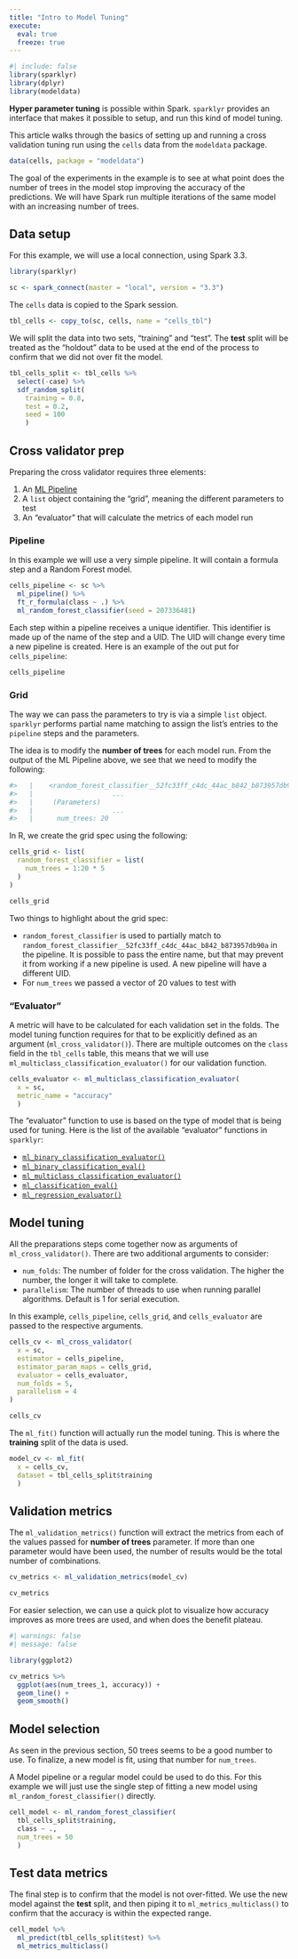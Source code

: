 ```yaml
---
title: "Intro to Model Tuning"
execute:
  eval: true
  freeze: true
---
```



```r
#| include: false
library(sparklyr)
library(dplyr)
library(modeldata)
```

**Hyper parameter tuning**  is possible within Spark. `sparklyr` provides an interface
that makes it possible to setup, and run this kind of model tuning. 

This article walks through the basics of setting up and running a cross validation 
tuning run using the `cells` data from the `modeldata` package.

```r
data(cells, package = "modeldata")
```

The goal of the experiments in the example is to see at what point does the
number of trees in the model stop improving the accuracy of the predictions.  We
will have Spark run multiple iterations of the same model with an increasing
number of trees.

## Data setup

For this example, we will use a local connection, using Spark 3.3.

```r
library(sparklyr)

sc <- spark_connect(master = "local", version = "3.3")
```

The `cells` data is copied to the Spark session.

```r
tbl_cells <- copy_to(sc, cells, name = "cells_tbl")
```

We will split the data into two sets, "training" and "test".  The **test** split will
be treated as the "holdout" data to be used at the end of the process to confirm
that we did not over fit the model.

```r
tbl_cells_split <- tbl_cells %>% 
  select(-case) %>% 
  sdf_random_split(
    training = 0.8, 
    test = 0.2, 
    seed = 100
    )
```

## Cross validator prep

Preparing the cross validator requires three elements:

1. An [ML Pipeline](pipelines.qmd)
1. A `list` object containing the "grid", meaning the different parameters to test
1. An "evaluator" that will calculate the metrics of each model run

### Pipeline

In this example we will use a very simple pipeline. It will contain a
formula step and a Random Forest model.

```r
cells_pipeline <- sc %>% 
  ml_pipeline() %>%
  ft_r_formula(class ~ .) %>%
  ml_random_forest_classifier(seed = 207336481)

```

Each step within a pipeline receives a unique identifier. This identifier is
made up of the name of the step and a UID. The UID will change every time a new
pipeline is created. Here is an example of the out put for `cells_pipeline`:

```r
cells_pipeline
```


### Grid

The way we can pass the parameters to try is via a simple `list` object. `sparklyr`
performs partial name matching to assign the list's entries to the `pipeline`
steps and the parameters.

The idea is to modify the **number of trees**  for each model run. From the output 
of the ML Pipeline above, we see that we need to modify the following:

```r
#>   |    <random_forest_classifier__52fc33ff_c4dc_44ac_b842_b873957db90a> 
#>   |                    ...
#>   |     (Parameters)
#>   |                    ...
#>   |      num_trees: 20
```

In R, we create the grid spec using the following: 

```r
cells_grid <- list(
  random_forest_classifier = list(  
    num_trees = 1:20 * 5
  )
)

cells_grid
```

Two things to highlight about the grid spec:

- `random_forest_classifier` is used to partially match to `random_forest_classifier__52fc33ff_c4dc_44ac_b842_b873957db90a` in the pipeline. It
is possible to pass the entire name, but that may prevent it from working if
a new pipeline is used. A new pipeline will have a different UID.
- For `num_trees` we passed a vector of 20 values to test with

### "Evaluator"

A metric will have to be calculated for each validation set in the folds. The 
model tuning function requires for that to be explicitly defined as an argument
(`ml_cross_validator()`).  There are multiple outcomes on the `class` field in the
`tbl_cells` table, this means that we will use `ml_multiclass_classification_evaluator()` for our 
validation function.

```r
cells_evaluator <- ml_multiclass_classification_evaluator(
  x = sc,
  metric_name = "accuracy"
  )
```


The "evaluator" function to use is based on the type of model that is being used
for tuning. Here is the list of the available "evaluator" functions in `sparklyr`:

- [`ml_binary_classification_evaluator()`](/packages/sparklyr/latest/reference/ml_evaluator.qmd)
- [`ml_binary_classification_eval()`](/packages/sparklyr/latest/reference/ml_evaluator.qmd)
- [`ml_multiclass_classification_evaluator()`](/packages/sparklyr/latest/reference/ml_evaluator.qmd)
- [`ml_classification_eval()`](/packages/sparklyr/latest/reference/ml_evaluator.qmd)
- [`ml_regression_evaluator()`](/packages/sparklyr/latest/reference/ml_evaluator.qmd)

## Model tuning

All the preparations steps come together now as arguments of `ml_cross_validator()`.
There are two additional arguments to consider:

- `num_folds`: The number of folder for the cross validation. The higher the
number, the longer it will take to complete. 
- `parallelism`: The number of threads to use when running parallel algorithms. 
Default is 1 for serial execution.

In this example,  `cells_pipeline`, `cells_grid`, and `cells_evaluator` are
passed to the respective arguments.

```r
cells_cv <- ml_cross_validator(
  x = sc,
  estimator = cells_pipeline, 
  estimator_param_maps = cells_grid,
  evaluator = cells_evaluator,
  num_folds = 5,
  parallelism = 4
)

cells_cv
```

The `ml_fit()` function will actually run the model tuning. This is where the
**training** split of the data is used.

```r
model_cv <- ml_fit(
  x = cells_cv, 
  dataset = tbl_cells_split$training
  )
```

## Validation metrics

The `ml_validation_metrics()` function will extract the metrics from each of the
values passed for **number of trees** parameter. If more than one parameter would
have been used, the number of results would be the total number of combinations.

```r
cv_metrics <- ml_validation_metrics(model_cv)

cv_metrics
```

For easier selection, we can use a quick plot to visualize how accuracy improves
as more trees are used, and when does the benefit plateau.

```r
#| warnings: false
#| message: false

library(ggplot2)

cv_metrics %>% 
  ggplot(aes(num_trees_1, accuracy)) +
  geom_line() +
  geom_smooth()
```

## Model selection 

As seen in the previous section, 50 trees seems to be a good number to use. To
finalize, a new model is fit, using that number for `num_trees`.  

A Model pipeline or a regular model could be used to do this. For this example 
we will just use the single step of fitting a new model using 
`ml_random_forest_classifier()` directly.

```r
cell_model <- ml_random_forest_classifier(
  tbl_cells_split$training, 
  class ~ ., 
  num_trees = 50
  )
```

## Test data metrics

The final step is to confirm that the model is not over-fitted. We use the new
model against the **test** split, and then piping it to `ml_metrics_multiclass()`
to confirm that the accuracy is within the expected range.

```r
cell_model %>% 
  ml_predict(tbl_cells_split$test) %>% 
  ml_metrics_multiclass()
```
